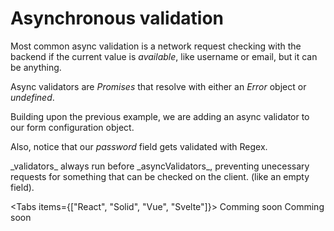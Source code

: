 
# Asynchronous validation

Most common async validation is a network request checking with the backend if the current value is _available_, like username or email, but
it can be anything.

Async validators are _Promises_ that resolve with either an _Error_ object or _undefined_.

Building upon the previous example, we are adding an async validator to our form configuration object.

Also, notice that our _password_ field gets validated with Regex.

<Callout type="info" emoji="ℹ️">
  _validators_ always run before _asyncValidators_, preventing unecessary
  requests for something that can be checked on the client. (like an empty
  field).
</Callout>

<Tabs items={["React", "Solid", "Vue", "Svelte"]}>
  <Tab>
    <ReactAsyncValidation />
  </Tab>
  <Tab>
    <SolidAsyncValidation />
  </Tab>
  <Tab>Comming soon</Tab>
  <Tab>Comming soon</Tab>
</Tabs>
